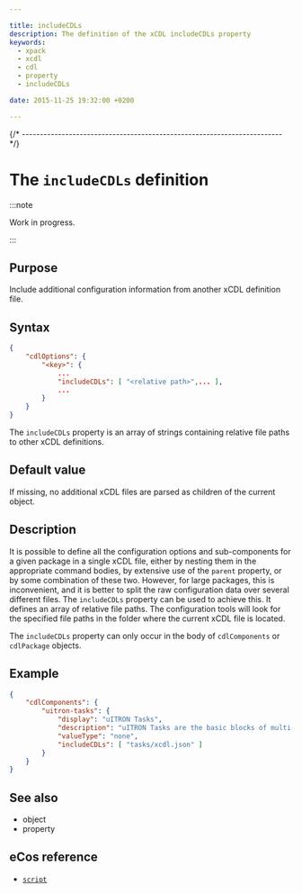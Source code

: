 ```yaml
---

title: includeCDLs
description: The definition of the xCDL includeCDLs property
keywords:
  - xpack
  - xcdl
  - cdl
  - property
  - includeCDLs

date: 2015-11-25 19:32:00 +0200

---
```



{/* ------------------------------------------------------------------------ */}

# The `includeCDLs` definition

:::note

Work in progress.

:::

## Purpose

Include additional configuration information from another xCDL definition file.

## Syntax

```json {5}
{
    "cdlOptions": {
        "<key>": {
            ...
            "includeCDLs": [ "<relative path>",... ],
            ...
        }
    }
}
```

The `includeCDLs` property is an array of strings containing relative file paths to other xCDL definitions.

## Default value

If missing, no additional xCDL files are parsed as children of the current object.

## Description

It is possible to define all the configuration options and sub-components for a given package in a single xCDL file, either by nesting them in the appropriate command bodies, by extensive use of the `parent` property, or by some combination of these two. However, for large packages, this is inconvenient, and it is better to split the raw configuration data over several different files. The `includeCDLs` property can be used to achieve this. It defines an array of relative file paths. The configuration tools will look for the specified file paths in the folder where the current xCDL file is located.

The `includeCDLs` property can only occur in the body of `cdlComponents` or `cdlPackage` objects.

## Example

```json
{
    "cdlComponents": {
        "uitron-tasks": {
            "display": "uITRON Tasks",
            "description": "uITRON Tasks are the basic blocks of multi-tasking in the uITRON world; they are threads or lightweight processes, sharing the address space and the CPU. They communicate using the primitives outlined above. Each has a stack, an entry point (a C or C++ function), and (where appropriate) a scheduling priority.",
            "valueType": "none",
            "includeCDLs": [ "tasks/xcdl.json" ]
        }
    }
}
```

## See also

- <MetadataObjectLink name="cdlComponents" /> object
- <MetadataPropertyLink name="parent" /> property

## eCos reference

- [`script`](https://ecos.sourceware.org/docs-latest/cdl-guide/ref.script.html)
